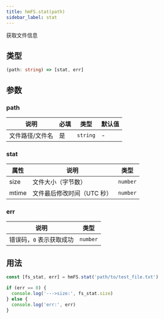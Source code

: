 ```yaml
---
title: hmFS.stat(path)
sidebar_label: stat
---
```


获取文件信息

## 类型

```ts
(path: string) => [stat, err]
```

## 参数

### path

| 说明            | 必填 | 类型     | 默认值 |
| --------------- | ---- | -------- | ------ |
| 文件路径/文件名 | 是   | `string` | -      |

### stat

| 属性  | 说明                       | 类型     |
| ----- | -------------------------- | -------- |
| size  | 文件大小（字节数）         | `number` |
| mtime | 文件最后修改时间（UTC 秒） | `number` |

### err

| 说明                     | 类型     |
| ------------------------ | -------- |
| 错误码，`0` 表示获取成功 | `number` |

## 用法

```js
const [fs_stat, err] = hmFS.stat('path/to/test_file.txt')

if (err == 0) {
  console.log('--->size:', fs_stat.size)
} else {
  console.log('err:', err)
}
```
